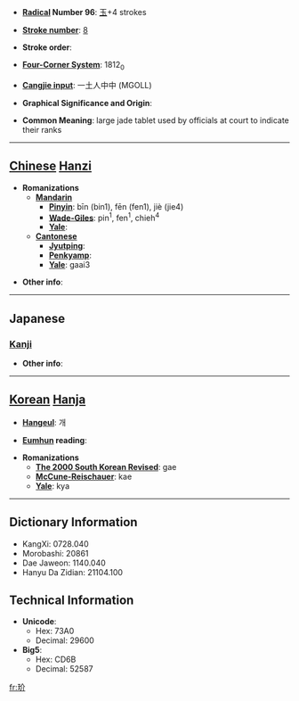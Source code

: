 * '''[[Wiktionary:Chinese radical index| Radical]] Number 96''': [[Wiktionary:Chinese radical index 玉|玉]]+4 strokes

* '''[[Wiktionary:Chinese total strokes index|Stroke number]]''': [[Wiktionary:Chinese total strokes index 8|8]]

* '''Stroke order''': 

* '''[[Wiktionary:Chinese four corner index|Four-Corner System]]''': 1812<sub>0</sub>

* '''[[Wiktionary:Chinese Cangjie index|Cangjie input]]''': 一土人中中 (MGOLL)

* '''Graphical Significance and Origin''': 

* '''Common Meaning''': large jade tablet used by officials at court to indicate their ranks

----

== [[Chinese]] [[Hanzi]] ==

* '''Romanizations'''
** '''[[Mandarin]]'''
*** '''[[Pinyin]]''': bīn (bin1), fēn (fen1), jiè (jie4)
*** '''[[Wade-Giles]]''': pin<sup>1</sup>, fen<sup>1</sup>, chieh<sup>4</sup>
*** '''[[Yale]]''': 
** '''[[Cantonese]]'''
*** '''[[Jyutping]]''':
*** '''[[Penkyamp]]''': 
*** '''[[Yale]]''': gaai3

* '''Other info''': 

----

==Japanese==
===[[Kanji]]===
{{kanji|on readings=[[かい]] (kai)|kun readings=}}

* '''Other info''':  

----

== [[Korean]] [[Hanja]] ==

* '''[[Hangeul]]''': 개

* '''[[Eumhun]] reading''': 

* '''Romanizations'''
** '''[[The 2000 South Korean Revised Romanization|The 2000 South Korean Revised]]''': gae
** '''[[McCune-Reischauer]]''': kae
** '''[[Yale]]''': kya

----

== Dictionary Information ==

* KangXi: 0728.040
* Morobashi: 20861
* Dae Jaweon: 1140.040
* Hanyu Da Zidian: 21104.100

== Technical Information ==

* '''Unicode''':
** Hex: 73A0
** Decimal: 29600
* '''Big5''':
** Hex: CD6B
** Decimal: 52587

[[fr:玠]]